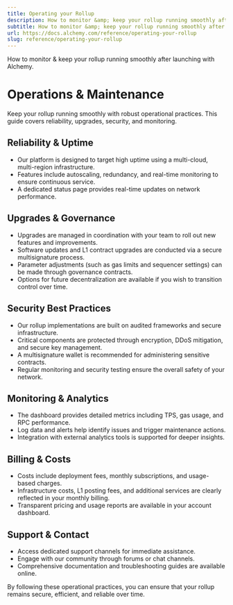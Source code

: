 ```yaml
---
title: Operating your Rollup
description: How to monitor &amp; keep your rollup running smoothly after launching with Alchemy.
subtitle: How to monitor &amp; keep your rollup running smoothly after launching with Alchemy.
url: https://docs.alchemy.com/reference/operating-your-rollup
slug: reference/operating-your-rollup
---
```


How to monitor & keep your rollup running smoothly after launching with Alchemy.

# Operations & Maintenance

Keep your rollup running smoothly with robust operational practices. This guide covers reliability, upgrades, security, and monitoring.

## Reliability & Uptime

* Our platform is designed to target high uptime using a multi-cloud, multi-region infrastructure.
* Features include autoscaling, redundancy, and real-time monitoring to ensure continuous service.
* A dedicated status page provides real-time updates on network performance.

## Upgrades & Governance

* Upgrades are managed in coordination with your team to roll out new features and improvements.
* Software updates and L1 contract upgrades are conducted via a secure multisignature process.
* Parameter adjustments (such as gas limits and sequencer settings) can be made through governance contracts.
* Options for future decentralization are available if you wish to transition control over time.

## Security Best Practices

* Our rollup implementations are built on audited frameworks and secure infrastructure.
* Critical components are protected through encryption, DDoS mitigation, and secure key management.
* A multisignature wallet is recommended for administering sensitive contracts.
* Regular monitoring and security testing ensure the overall safety of your network.

## Monitoring & Analytics

* The dashboard provides detailed metrics including TPS, gas usage, and RPC performance.
* Log data and alerts help identify issues and trigger maintenance actions.
* Integration with external analytics tools is supported for deeper insights.

## Billing & Costs

* Costs include deployment fees, monthly subscriptions, and usage-based charges.
* Infrastructure costs, L1 posting fees, and additional services are clearly reflected in your monthly billing.
* Transparent pricing and usage reports are available in your account dashboard.

## Support & Contact

* Access dedicated support channels for immediate assistance.
* Engage with our community through forums or chat channels.
* Comprehensive documentation and troubleshooting guides are available online.

By following these operational practices, you can ensure that your rollup remains secure, efficient, and reliable over time.
